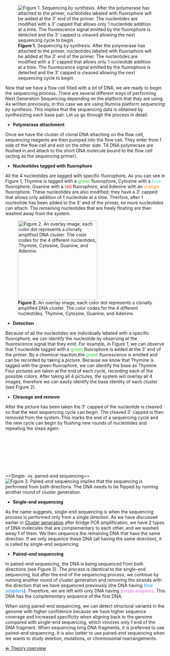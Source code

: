 [[File: Sbs.jpg|frame|'''Figure 1.''' Sequencing by synthesis. After the polymerase has attached to the primer, nucleotides labeled with fluorophore will be added at the 3' end of the primer. The nucleotides are modified with a 3' capped that allows only 1 nucleotide addition at a time. The fluorescence signal emitted by the fluorophore is detected and the 3' capped is cleaved allowing the next sequencing cycle to begin.]]

Now that we have a flow cell filled with a lot of DNA, we are ready to begin the sequencing process. There are several different ways of performing Next Generation Sequencing depending on the platform that they are using. As written previously, in this case we are using Illumina platform ''sequencing by synthesis''. This implies that the sequencing data is obtained by synthesizing each base pair. Let us go through the process in detail.


* '''Polymerase attachment'''

Once we have the cluster of clonal DNA attaching on the flow cell, sequencing reagents are then pumped into the flow cell. They enter from 1 side of the flow cell and exit on the other side. T4 DNA polymerase are flushed in and attach to the short DNA molecule bound to the flow cell (acting as the sequencing primer).


* '''Nucleotides tagged with fluorophore'''

All the 4 nucleotides are tagged with specific fluorophore. As you can see in Figure 1, Thymine is tagged with a <span style="color:#32CD32">green</span> fluorophore, Cytosine with a <span style="color:#40E0D0">blue</span> fluorophore, Guanine with a <span style="color:#FF0000">red</span> fluorophore, and Adenine with an <span style="color:#FF8C00">orange</span> fluorophore. These nucleotides are also modified; they have a 3' capped that allows only addition of 1 nucleotide at a time. Therfore, after 1 nucleotide has been added to the 3' end of the primer, no more nucleotides can attach. The remaining nucleotides that are freely floating are then washed away from the system. 


[[File: Sequenceimage.png|frame|left|x250px|'''Figure 2.''' An overlay image, each color dot represents a clonally amplified DNA cluster. The color codes for the 4 different nucleotides, Thymine, Cytosine, Guanine, and Adenine.]]
* '''Detection'''

Because of all the nucleotides are individually labeled with a specific fluorophore, we can identify the nucleotide by observing at the fluorescence signal that they emit. For example, in Figure 1, we can observe that 1 nucleotide tagged with a <span style="color:#32CD32">green</span> fluorophore is added at the 3' end of the primer. By a chemical reaction,the <span style="color:#32CD32">green</span> fluorescence is emitted and can be recorded by taking a picture. Because we know that Thymine is tagged with the green fluorophore, we can identify the base as Thymine. Four pictures are taken at the end of each cycle, recording each of the possible colors. After taking all 4 pictures, the system will overlay all 4 images; therefore we can easily identify the base identity of each cluster (see Figure 2).


* '''Cleavage and remove'''

After the picture has been taken the 3' capped of the nucleotide is cleaved so that the next sequencing cycle can begin. The cleaved 3' capped is then removed from the system. This marks the end of a sequencing cycle and the new cycle can begin by flushing new rounds of nucleotides and repeating the steps again. 

<br><br><br><br><br><br><br>
==Single- vs. paired-end sequencing==
[[File: PESeq.jpg|frame|'''Figure 3.''' Paired-end sequencing implies that the sequencing is performed from both directions. The DNA needs to be flipped by running another round of cluster generation.]]

* '''Single-end sequencing'''

As the name suggests, single-end sequencing is when the sequencing process is performed only from a single direction. As we have discussed earlier in [[Cluster generation]] after bridge PCR amplification, we have 2 types of DNA molecules that are complementary to each other, and we washed away 1 of them. We then sequence the remaining DNA that have the same direction. If we only sequence these DNA (all having the same direction), it is called by single-end sequencing. 


* '''Paired-end sequencing'''

In paired-end sequencing, the DNA is being sequenced from both directions (see Figure 3). The process is identical to the single-end sequencing, but after the end of the sequencing process, we continue by running another round of cluster generation and removing the strands with the direction that we have sequenced previously (the DNA having <span style="color:#1E90FF">blue adapters</span>). Therefore, we are left with only DNA having <span style="color:#DA70D6">purple adapters</span>. This DNA has the complementary sequence of the first DNA. 

When using paired-end sequencing, we can detect structural variants in the genome with higher confidence because we have higher sequence coverage and increased specificity when aligning back to the genome compared with single-end sequencing, which involves only 1 end of the DNA fragment. When sequencing long DNA fragments, it is preferred to use paired-end sequencing. It is also better to use paired-end sequencing when we wants to study deletion, mutations, or chromosomal rearrangements. 



[[NGS_Case |&lArr; Theory overview]]